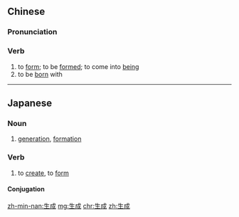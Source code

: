 ==Chinese==
{{zh-forms}}

===Pronunciation===
{{zh-pron
|m=shēngchéng
|mn=seⁿ-chiâⁿ/siⁿ-chiâⁿ/seⁿ-sêng/siⁿ-sêng
|cat=v
}}

===Verb===
{{zh-verb}}

# to [[form]]; to be [[formed]]; to come into [[being]]
# to be [[born]] with

----

==Japanese==
{{ja-kanjitab|せい|せい|yomi=o}}

===Noun===
{{ja-noun|せいせい}}

# [[generation]], [[formation]]

===Verb===
{{ja-verb-suru|せいせい}}

# to [[create]], to [[form]]

====Conjugation====
{{ja-suru|せいせい}}

[[zh-min-nan:生成]]
[[mg:生成]]
[[chr:生成]]
[[zh:生成]]